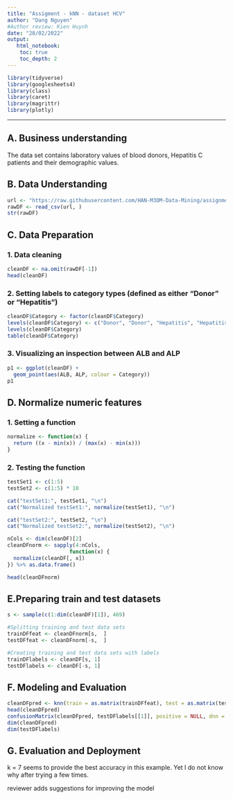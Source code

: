 ```yaml
---
title: "Assigment - kNN - dataset HCV"
author: "Dang Nguyen" 
#Author review: Kien Huynh
date: "28/02/2022"
output:
   html_notebook:
    toc: true
    toc_depth: 2
---
```



```r
library(tidyverse)
library(googlesheets4)
library(class)
library(caret)
library(magrittr)
library(plotly)
```

---
## A. Business understanding
The data set contains laboratory values of blood donors, Hepatitis C patients and their demographic values.

## B. Data Understanding
```r
url <- "https://raw.githubusercontent.com/HAN-M3DM-Data-Mining/assignments/master/datasets/KNN-hcvdat0.csv"
rawDF <- read_csv(url, )
str(rawDF)
```

## C. Data Preparation
### 1. Data cleaning
```r
cleanDF <- na.omit(rawDF[-1])
head(cleanDF)
```

### 2. Setting labels to category types (defined as either "Donor" or "Hepatitis")
```r
cleanDF$Category <- factor(cleanDF$Category)
levels(cleanDF$Category) <- c("Donor", "Donor", "Hepatitis", "Hepatitis", "Hepatitis")
levels(cleanDF$Category)
table(cleanDF$Category)
```
### 3. Visualizing an inspection between ALB and ALP
```r
p1 <- ggplot(cleanDF) +
  geom_point(aes(ALB, ALP, colour = Category))
p1
```


## D. Normalize numeric features
### 1. Setting a function 
```r
normalize <- function(x) {
  return ((x - min(x)) / (max(x) - min(x))) 
}
```
### 2. Testing the function 
```r
testSet1 <- c(1:5)
testSet2 <- c(1:5) * 10

cat("testSet1:", testSet1, "\n")
cat("Normalized testSet1:", normalize(testSet1), "\n")

cat("testSet2:", testSet2, "\n")
cat("Normalized testSet2:", normalize(testSet2), "\n")
```


```r
nCols <- dim(cleanDF)[2]
cleanDFnorm <- sapply(4:nCols,
                    function(x) {
  normalize(cleanDF[, x])
}) %>% as.data.frame()

head(cleanDFnorm)
```

## E.Preparing train and test datasets
```r
s <- sample(c(1:dim(cleanDF)[1]), 469)

#Splitting training and test data sets
trainDFfeat <- cleanDFnorm[s,  ]
testDFfeat <- cleanDFnorm[-s,  ]

#Creating training and test data sets with labels
trainDFlabels <- cleanDF[s, 1]
testDFlabels <- cleanDF[-s, 1]
```


## F. Modeling and Evaluation
```r
cleanDFpred <- knn(train = as.matrix(trainDFfeat), test = as.matrix(testDFfeat), cl = as.matrix(trainDFlabels), k = 7)
head(cleanDFpred)
confusionMatrix(cleanDFpred, testDFlabels[[1]], positive = NULL, dnn = c("Prediction", "True"))
dim(cleanDFpred)
dim(testDFlabels)
```

## G. Evaluation and Deployment
k = 7 seems to provide the best accuracy in this example. Yet I do not know why after trying a few times.

reviewer adds suggestions for improving the model
